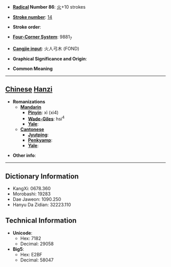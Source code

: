 * '''[[Wiktionary:Chinese radical index| Radical]] Number 86''': [[Wiktionary:Chinese radical index 火|火]]+10 strokes

* '''[[Wiktionary:Chinese total strokes index|Stroke number]]''': [[Wiktionary:Chinese total strokes index 14|14]]

* '''Stroke order''': 

* '''[[Wiktionary:Chinese four corner index|Four-Corner System]]''': 9881<sub>7</sub>

* '''[[Wiktionary:Chinese Cangjie index|Cangjie input]]''': 火人弓木 (FOND)

* '''Graphical Significance and Origin''': 

* '''Common Meaning'''

----

== [[Chinese]] [[Hanzi]] ==

* '''Romanizations'''
** '''[[Mandarin]]'''
*** '''[[Pinyin]]''': xì (xi4)
*** '''[[Wade-Giles]]''': hsi<sup>4</sup>
*** '''[[Yale]]''': 
** '''[[Cantonese]]'''
*** '''[[Jyutping]]''':
*** '''[[Penkyamp]]''': 
*** '''[[Yale]]''': 

* '''Other info''': 

----

== Dictionary Information ==

* KangXi: 0678.360
* Morobashi: 19283
* Dae Jaweon: 1090.250
* Hanyu Da Zidian: 32223.110

== Technical Information ==

* '''Unicode''':
** Hex: 7182
** Decimal: 29058
* '''Big5''':
** Hex: E2BF
** Decimal: 58047